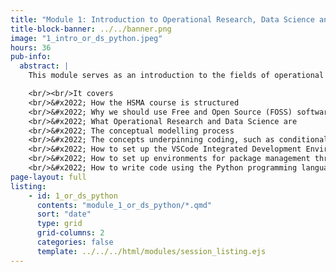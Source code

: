 ```yaml
---
title: "Module 1: Introduction to Operational Research, Data Science and Programming		"
title-block-banner: ../../banner.png
image: "1_intro_or_ds_python.jpeg"
hours: 36
pub-info:
  abstract: |
    This module serves as an introduction to the fields of operational research and data science, as well as ensuring you have the tools setup and all of the Python knowledge you need to be able to access the later sessions delivered on the course.

    <br/><br/>It covers
    <br/>&#x2022; How the HSMA course is structured
    <br/>&#x2022; Why we should use Free and Open Source (FOSS) software
    <br/>&#x2022; What Operational Research and Data Science are
    <br/>&#x2022; The conceptual modelling process
    <br/>&#x2022; The concepts underpinning coding, such as conditional logic, the object oriented paradigm, and more
    <br/>&#x2022; How to set up the VSCode Integrated Development Environment (IDE) for Python Programming
    <br/>&#x2022; How to set up environments for package management throughout the HSMA course using Anaconda or the built-in environment features of VSCode
    <br/>&#x2022; How to write code using the Python programming language
page-layout: full
listing:
    - id: 1_or_ds_python
      contents: "module_1_or_ds_python/*.qmd"
      sort: "date"
      type: grid
      grid-columns: 2
      categories: false
      template: ../../../html/modules/session_listing.ejs
---
```

